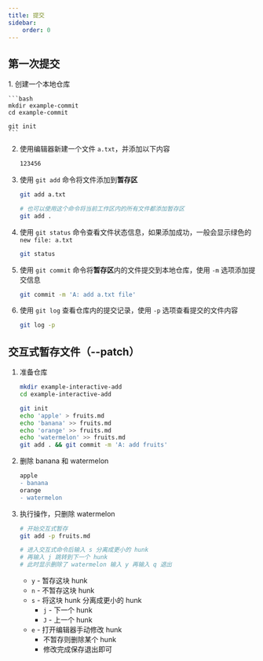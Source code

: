 ```yaml
---
title: 提交
sidebar:
    order: 0
---
```



## 第一次提交

<Steps>
1. 创建一个本地仓库

    ```bash
    mkdir example-commit
    cd example-commit

    git init
    ```

2. 使用编辑器新建一个文件 `a.txt`，并添加以下内容

    ```txt
    123456
    ```

3. 使用 `git add` 命令将文件添加到**暂存区**

    ```bash
    git add a.txt

    # 也可以使用这个命令将当前工作区内的所有文件都添加暂存区
    git add .
    ```

4. 使用 `git status` 命令查看文件状态信息，如果添加成功，一般会显示绿色的 `new file: a.txt`

    ```bash
    git status
    ```

5. 使用 `git commit` 命令将**暂存区**内的文件提交到本地仓库，使用 `-m` 选项添加提交信息

    ```bash
    git commit -m 'A: add a.txt file'
    ```

6. 使用 `git log` 查看仓库内的提交记录，使用 `-p` 选项查看提交的文件内容

    ```bash
    git log -p
    ```

</Steps>

## 交互式暂存文件（--patch）

<Steps>

1. 准备仓库

    ```bash
    mkdir example-interactive-add
    cd example-interactive-add

    git init
    echo 'apple' > fruits.md
    echo 'banana' >> fruits.md
    echo 'orange' >> fruits.md
    echo 'watermelon' >> fruits.md
    git add . && git commit -m 'A: add fruits'
    ```

2. 删除 banana 和 watermelon

    ```diff lang="txt" title="fruits.md"
    apple
    - banana
    orange
    - watermelon
    ```

3. 执行操作，只删除 watermelon

    ```bash
    # 开始交互式暂存
    git add -p fruits.md

    # 进入交互式命令后输入 s 分离成更小的 hunk
    # 再输入 j 跳转到下一个 hunk
    # 此时显示删除了 watermelon 输入 y 再输入 q 退出
    ```

    - `y` - 暂存这块 hunk
    - `n` - 不暂存这块 hunk
    - `s` - 将这块 hunk 分离成更小的 hunk
        - `j` - 下一个 hunk
        - `J` - 上一个 hunk
    - `e` - 打开编辑器手动修改 hunk
        - 不暂存则删除某个 hunk
        - 修改完成保存退出即可

</Steps>
